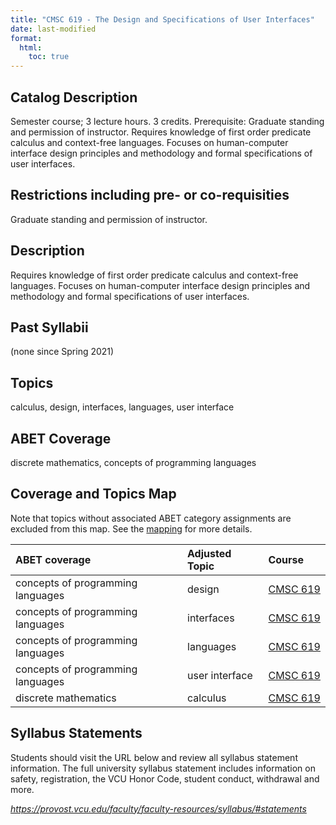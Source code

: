 ```yaml
---
title: "CMSC 619 - The Design and Specifications of User Interfaces"
date: last-modified
format:
  html:
    toc: true
---
```


## Catalog Description

Semester course; 3 lecture hours. 3 credits. Prerequisite: Graduate standing and permission of instructor. Requires knowledge of first order predicate calculus and context-free languages. Focuses on human-computer interface design principles and methodology and formal specifications of user interfaces.


## Restrictions including pre- or co-requisities
 
Graduate standing and permission of instructor.

## Description

Requires knowledge of first order predicate calculus and context-free languages. Focuses on human-computer interface design principles and methodology and formal specifications of user interfaces.

## Past Syllabii

(none since Spring 2021)

## Topics

calculus, design, interfaces, languages, user interface

## ABET Coverage

discrete mathematics, concepts of programming languages

## Coverage and Topics Map

Note that topics without associated ABET category assignments are excluded from this map.  See the [mapping](https://docs.google.com/spreadsheets/d/1qrN3L7eRLsM-aVMHYaLQN-FMYtrTJf0_h6dLKlUdPkk/edit#gid=338318647) for more details.

ABET coverage                      Adjusted Topic    Course
---------------------------------  ----------------  ----------------------------------
concepts of programming languages  design            <a href='CMSC619.qmd'>CMSC 619</a>
concepts of programming languages  interfaces        <a href='CMSC619.qmd'>CMSC 619</a>
concepts of programming languages  languages         <a href='CMSC619.qmd'>CMSC 619</a>
concepts of programming languages  user interface    <a href='CMSC619.qmd'>CMSC 619</a>
discrete mathematics               calculus          <a href='CMSC619.qmd'>CMSC 619</a>


## Syllabus Statements

Students should visit the URL below and review all syllabus statement information. The full university syllabus statement includes information on safety, registration, the VCU Honor Code, student conduct, withdrawal and more.

*<https://provost.vcu.edu/faculty/faculty-resources/syllabus/#statements>*


